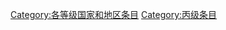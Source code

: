 {{catmore1|[[WikiProject:国家和地区|WikiProject:国家和地区]]}}
{{Articles by Quality| topic=国家和地区|project=国家和地区|format=TOC}}
{{Wikipedia category}}
{{empty category}}

[[Category:各等级国家和地区条目|Category:各等级国家和地区条目]]
[[Category:丙级条目|Category:丙级条目]]